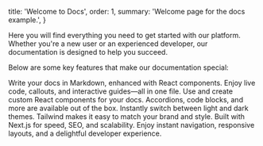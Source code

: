   title: 'Welcome to Docs',
  order: 1,
  summary: 'Welcome page for the docs example.',
}

Here you will find everything you need to get started with our platform. Whether you're a new user or an experienced developer, our documentation is designed to help you succeed.

Below are some key features that make our documentation special:

<div className="grid grid-cols-1 md:grid-cols-2 gap-6">
  <Card icon="📚" title="MDX-Powered Content" className="bg-gray-800">
    Write your docs in Markdown, enhanced with React components. Enjoy live
    code, callouts, and interactive guides—all in one file.
  </Card>
  <Card icon="🧩" title="Composable Components" className="bg-gray-800">
    Use and create custom React components for your docs. Accordions, code
    blocks, and more are available out of the box.
  </Card>
  <Card icon="🌙" title="Dark Mode & Theming" className="bg-gray-800">
    Instantly switch between light and dark themes. Tailwind makes it easy to
    match your brand and style.
  </Card>
  <Card icon="⚡" title="Fast & Modern" className="bg-gray-800">
    Built with Next.js for speed, SEO, and scalability. Enjoy instant
    navigation, responsive layouts, and a delightful developer experience.
  </Card>
</div>
